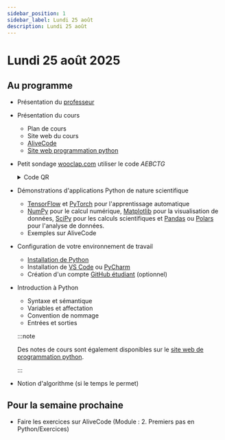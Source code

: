 ```yaml
---
sidebar_position: 1
sidebar_label: Lundi 25 août
description: Lundi 25 août
---
```


# Lundi 25 août 2025

## Au programme

- Présentation du [professeur](https://github.com/archambaultv-prof)
- Présentation du cours
  - Plan de cours
  - Site web du cours
  - [AliveCode](https://alivecode.ca/)
  - [Site web programmation python](https://archambaultv-prof.github.io/programmation-python)

- Petit sondage
  [wooclap.com](https://www.wooclap.com/fr/) utiliser le code *AEBCTG*

  <details>
  <summary>Code QR</summary>

    ![code_qr](/img/wooclap_semaine_1_sondage.png)

  </details>

- Démonstrations d'applications Python de nature scientifique
  - [TensorFlow](https://www.tensorflow.org/) et [PyTorch](https://pytorch.org/) pour l'apprentissage automatique
  - [NumPy](https://numpy.org/) pour le calcul numérique,
    [Matplotlib](https://matplotlib.org/) pour la visualisation de données,
    [SciPy](https://www.scipy.org/) pour les calculs scientifiques et
    [Pandas](https://pandas.pydata.org/) ou [Polars](https://www.pola.rs/) pour l'analyse de données.
  - Exemples sur AliveCode

- Configuration de votre environnement de travail
  - [Installation de Python](https://archambaultv-prof.github.io/programmation-python/docs/installation)
  - Installation de [VS Code](https://code.visualstudio.com/) ou [PyCharm](https://www.jetbrains.com/pycharm/)
  - Création d'un compte [GitHub étudiant](https://github.com/education/students) (optionnel)

- Introduction à Python
  - Syntaxe et sémantique
  - Variables et affectation
  - Convention de nommage
  - Entrées et sorties

  :::note

  Des notes de cours sont également disponibles sur le [site web de
  programmation
  python](https://archambaultv-prof.github.io/programmation-python/docs/category/expressions-et-variables).

  :::

- Notion d'algorithme (si le temps le permet)

## Pour la semaine prochaine

- Faire les exercices sur AliveCode (Module : 2. Premiers pas en Python/Exercices)